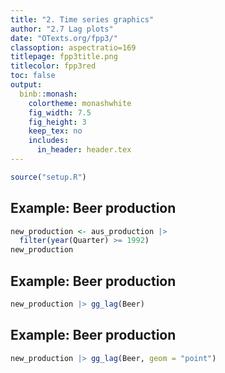 ```yaml
---
title: "2. Time series graphics"
author: "2.7 Lag plots"
date: "OTexts.org/fpp3/"
classoption: aspectratio=169
titlepage: fpp3title.png
titlecolor: fpp3red
toc: false
output:
  binb::monash:
    colortheme: monashwhite
    fig_width: 7.5
    fig_height: 3
    keep_tex: no
    includes:
      in_header: header.tex
---
```


```r
source("setup.R")
```


## Example: Beer production
\fontsize{10}{10}\sf

```r
new_production <- aus_production |>
  filter(year(Quarter) >= 1992)
new_production
```

## Example: Beer production

```r
new_production |> gg_lag(Beer)
```

## Example: Beer production

```r
new_production |> gg_lag(Beer, geom = "point")
```

\only<2>{\begin{textblock}{5}(9,4)
\begin{block}{}
Each graph shows $y_t$ plotted against $y_{t-k}$ for
different values of $k$.
\end{block}
\end{textblock}}
